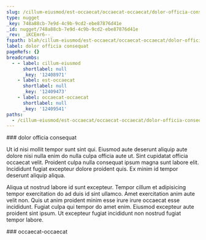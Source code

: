 ```yaml
---
slug: /cillum-eiusmod/est-occaecat/occaecat-occaecat/dolor-officia-consequat
type: nugget
_key: 748a88cb-7e9d-4c9b-9cd2-ebe87876d41e
_id: nugget/748a88cb-7e9d-4c9b-9cd2-ebe87876d41e
_rev: _iKCEmr6--_
fspath: blah/cillum-eiusmod/est-occaecat/occaecat-occaecat/dolor-officia-consequat.md
label: dolor officia consequat
pageRefs: {}
breadcrumbs:
  - - label: cillum-eiusmod
      shortlabel: null
      _key: '12408971'
    - label: est-occaecat
      shortlabel: null
      _key: '12409473'
    - label: occaecat-occaecat
      shortlabel: null
      _key: '12409541'
paths:
  - /cillum-eiusmod/est-occaecat/occaecat-occaecat/dolor-officia-consequat
---
```


<NuggetArea>
<Nugget slug="/cillum-eiusmod/est-occaecat/occaecat-occaecat/dolor-officia-consequat" type="nugget" _key="748a88cb-7e9d-4c9b-9cd2-ebe87876d41e" _id="nugget/748a88cb-7e9d-4c9b-9cd2-ebe87876d41e" _rev="_iKCEmr6--_" fspath="blah/cillum-eiusmod/est-occaecat/occaecat-occaecat/dolor-officia-consequat.md" label="dolor officia consequat" paths="/cillum-eiusmod/est-occaecat/occaecat-occaecat/dolor-officia-consequat">
<NuggetBody>
### dolor officia consequat

Ut id nisi mollit tempor sunt sint qui. Eiusmod aute deserunt aliquip aute dolore nisi nulla enim do nulla culpa officia aute ut. Sint cupidatat officia occaecat velit. Proident culpa nulla consequat ipsum magna sunt labore elit. Incididunt fugiat excepteur dolore proident quis. Ex minim id tempor deserunt aliquip aliqua.

Aliqua ut nostrud labore id sunt excepteur. Tempor cillum et adipisicing tempor exercitation do ad duis id sint ullamco. Amet exercitation anim aute velit non. Quis ut anim proident minim esse irure irure occaecat esse incididunt. Fugiat culpa qui tempor do amet enim. Eiusmod excepteur aute proident sint ipsum. Ut excepteur fugiat incididunt non nostrud fugiat tempor labore.

</NuggetBody>
<Breadcrumbs>
<Crumbs>
<Crumb _key="12408971" label="cillum-eiusmod" /><Crumb _key="12409473" label="est-occaecat" /><Crumb _key="12409541" label="occaecat-occaecat" />
</Crumbs>
</Breadcrumbs>
</Nugget>

<NuggetsInbound>
</NuggetsInbound>
<NuggetsOutbound>
</NuggetsOutbound>
</NuggetArea>
<PassagesInbound>
<Passage direction="inbound" type="passage" _key="12409541" _id="passage/12409541" _rev="_iKCEmr2--_" label="occaecat-occaecat" passage="occaecat-occaecat" fspath="blah/cillum-eiusmod/est-occaecat/occaecat-occaecat" paths="/cillum-eiusmod/est-occaecat/occaecat-occaecat" slug="/cillum-eiusmod/est-occaecat/occaecat-occaecat">
<NuggetBody>
### occaecat-occaecat

</NuggetBody>
<Breadcrumbs>
<Crumbs>
<Crumb _key="12408971" label="cillum-eiusmod" /><Crumb _key="12409473" label="est-occaecat" />
</Crumbs>
</Breadcrumbs>
</Passage>

</PassagesInbound>
<PassagesOutbound>
</PassagesOutbound>